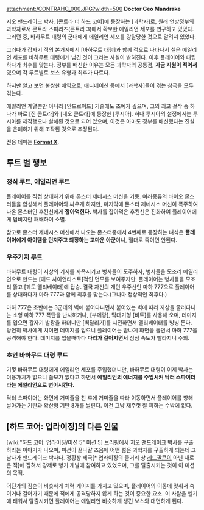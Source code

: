 attachment:/CONTRAHC_000.JPG?width=500
'''Doctor Geo Mandrake'''

지오 맨드레이크 박사. [콘트라 더 하드 코어]에 등장하는 [과학자]로, 원래 연방정부의 과학자로서 콘트라 스피리츠(콘트라 3)에서 확보한 에일리언 세포를 연구하고 있었다. 그러던 중, 바하무트 대령의 군대에게 에일리언 세포를 강탈당한 것으로 알려져 있었다.

그러다가 갑자기 적의 본거지에서 [바하무트 대령]과 함께 적으로 나타나서 실은 에일리언 세포를 바하무트 대령에게 넘긴 것이 그라는 사실이 밝혀진다. 이후 플레이어와 대립하다가 최후를 맞는다. 정부를 배신한 이유는 모든 과학자의 공통점, '''자금 지원이 적어서'''였으며 각 루트별로 보스 유형과 최후가 다르다.

하지만 알고 보면 불쌍한 배역으로, 애니메이션 등에서 [과학자]들이 겪는 참극을 모두 겪는다.

에일리언 계열뿐만 아니라 [안드로이드] 기술에도 조예가 깊으며, 그의 최고 걸작 중 하나가 바로 [진 콘트라]와 [네오 콘트라]에 등장한 [루시아]. 허나 루시아의 설정에서는 루시아를 제작했으나 살해된 것으로 되어 있으며, 이것은 아마도 정부를 배신했다는 진실을 은폐하기 위해 조작된 것으로 추정된다.

전용 테마는 '''[http://www.youtube.com/watch?v=g5OTHHDyRuQ Format X]'''.

== 루트 별 행보 ==
=== 정식 루트, 에일리언 루트 ===
플레이어를 직접 상대하기 위해 몬스터 제네시스 머신을 기동. 여러종류의 바이오 몬스터들을 합성해서 플레이어와 싸우게 하지만, 마지막에 몬스터 제네시스 머신이 폭주하여 나온 몬스터인 후킨신에게 '''잡아먹힌다.''' 박사를 잡아먹은 후킨신은 진화하여 플레이어에게 덤비지만 패배하여 소멸.

참고로 몬스터 제네시스 머신에서 나오는 몬스터중에서 4번째로 등장하는 녀석은 '''플레이어에게 아이템을 던져주고 퇴장하는 고마운 아군'''이니, 절대로 죽이면 안된다.

=== 우주기지 루트 ===
바하무트 대령이 지상의 기지를 자폭시키고 병사들이 도주하자, 병사들을 모조리 에일리언으로 만드는 [매드 사이언티스트]적인 면모를 보여주지만, 플레이어는 병사들을 모조리 뚫고 [궤도 엘리베이터]에 탑승. 결국 자신의 개인 우주선인 마하 777으로 플레이어를 상대하다가 마하 777과 함께 최후를 맞는다.(그나마 정상적인 최후다.)

마하 777은 초반에는 3군데의 벽에 붙어다니면서 붙어있는 벽에 따라 지상을 굴러다니는 소형 마하 777 폭탄을 난사하거나, [부메랑], 막대기형 [비트]를 사용해 오며, 데미지를 입으면 갑자기 발광을 하더니만 [벽달리기]를 시전하면서 엘리베이터를 빙빙 돈다. 당연히 박사에게 치이면 데미지를 입으니 플레이어는 땀나게 화면을 돌면서 마하 777을 공격해야 한다. 데미지를 입을때마다 '''다리가 길어지면서''' 점점 속도가 빨라지니 주의.

=== 초인 바하무트 대령 루트 ===
기껏 바하무트 대령에게 에일리언 세포를 주입했더니만, 바하무트 대령이 이제 박사는 이용가치가 없으니 쓸모가 없다고 하면서 '''에일리언의 에너지를 주입시켜 닥터 스파이더라는 에일리언으로 변이시킨다.'''

닥터 스파이더는 화면에 거미줄을 친 후에 거미줄을 따라 이동하면서 플레이어를 향해 날아가는 기탄과 확산형 기탄 8개를 날린다. 이건 그냥 재주껏 잘 피하는 수밖에 없다.

== [하드 코어: 업라이징]의 다른 인물 ==
[wiki:"하드 코어: 업라이징/미션 5" 미션 5] 브리핑에서 지오 맨드레이크 박사를 구출하라는 이야기가 나오며, 미션이 끝나갈 즈음에 어떤 젊은 과학자를 구출하게 되는데 그 남자가 맨드레이크 박사다. 정황상 제국[* 업라이징의 줄거리 상 [[레드팔콘]]이 아닌 새로운 적]에 잡혀서 강제로 병기 개발에 참여하고 있었으며, 그를 탈출시키는 것이 이 미션의 목적.

어딘가의 짐순이 비슷하게 체력 게이지를 가지고 있으며, 플레이어의 이동에 맞춰서 숙이거나 걸어가기 때문에 적에게 공격당하지 않게 하는 것이 중요한 요소. 이 사람을 헬기에 태워서 탈출시키면 플레이어는 에일리언 비슷하게 생긴 보스와 대면하게 된다.
